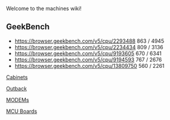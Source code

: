 Welcome to the machines wiki!

==GeekBench==
* [[ASUS P9X79|https://browser.geekbench.com/v5/cpu/2293488]] 863 / 4945
* [[MacBook Pro 15|https://browser.geekbench.com/v5/cpu/2234434]] 809 / 3136
* [[Mac Pro|https://browser.geekbench.com/v5/cpu/9193605]] 670 / 6341
* [[Dell Latitude 5580|https://browser.geekbench.com/v5/cpu/9194593]] 767 / 2676
* [[Lenovo Thinkstation S20|https://browser.geekbench.com/v5/cpu/13809750]] 560 / 2261

[[Cabinets]]

[[Outback]]

[[MODEMs]]

[[MCU Boards]]
